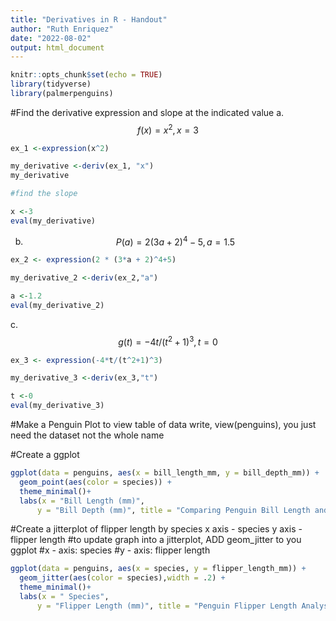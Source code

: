 ```yaml
---
title: "Derivatives in R - Handout"
author: "Ruth Enriquez"
date: "2022-08-02"
output: html_document
---
```


```r
knitr::opts_chunk$set(echo = TRUE)
library(tidyverse)
library(palmerpenguins)
```

#Find the derivative expression and slope at the indicated value a. $$f(x)=x^2, x = 3$$

```r
ex_1 <-expression(x^2)

my_derivative <-deriv(ex_1, "x")
my_derivative

#find the slope

x <-3
eval(my_derivative)
```

b.  $$P(a)=2(3a+2)^4-5, a =1.5$$

```r
ex_2 <- expression(2 * (3*a + 2)^4+5)

my_derivative_2 <-deriv(ex_2,"a")

a <-1.2
eval(my_derivative_2)
```

c.$$g(t)=-4t/(t^2+1)^3, t=0$$

```r
ex_3 <- expression(-4*t/(t^2+1)^3)

my_derivative_3 <-deriv(ex_3,"t")

t <-0
eval(my_derivative_3)
```

#Make a Penguin Plot to view table of data write, view(penguins), you just need the dataset not the whole name

#Create a ggplot

```r
ggplot(data = penguins, aes(x = bill_length_mm, y = bill_depth_mm)) + 
  geom_point(aes(color = species)) +
  theme_minimal()+
  labs(x = "Bill Length (mm)",
      y = "Bill Depth (mm)", title = "Comparing Penguin Bill Length and Depth" )
```

#Create a jitterplot of flipper length by species x axis - species y axis - flipper length
#to update graph into a jitterplot, ADD geom_jitter to you ggplot
#x - axis: species
#y - axis: flipper length

```r
ggplot(data = penguins, aes(x = species, y = flipper_length_mm)) + 
  geom_jitter(aes(color = species),width = .2) +
  theme_minimal()+
  labs(x = " Species",
      y = "Flipper Length (mm)", title = "Penguin Flipper Length Analysis" )
```
